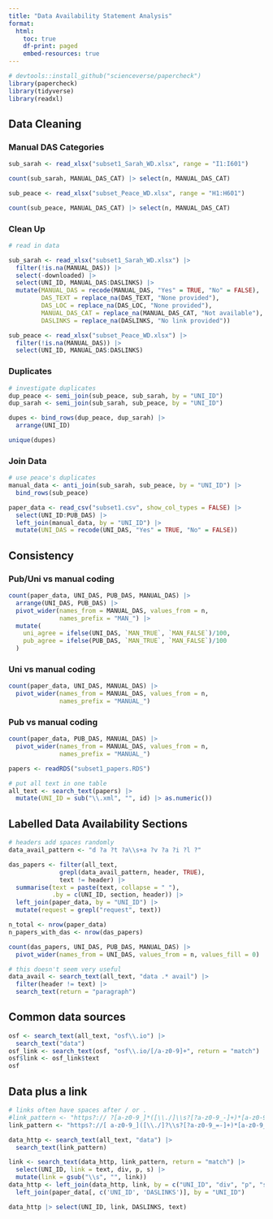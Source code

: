 ```yaml
---
title: "Data Availability Statement Analysis"
format: 
  html:
    toc: true
    df-print: paged
    embed-resources: true
---
```


```r
# devtools::install_github("scienceverse/papercheck")
library(papercheck) 
library(tidyverse)
library(readxl)
```

## Data Cleaning

### Manual DAS Categories

```r
sub_sarah <- read_xlsx("subset1_Sarah_WD.xlsx", range = "I1:I601")

count(sub_sarah, MANUAL_DAS_CAT) |> select(n, MANUAL_DAS_CAT)
```

```r
sub_peace <- read_xlsx("subset_Peace_WD.xlsx", range = "H1:H601")

count(sub_peace, MANUAL_DAS_CAT) |> select(n, MANUAL_DAS_CAT)
```

### Clean Up

```r
# read in data

sub_sarah <- read_xlsx("subset1_Sarah_WD.xlsx") |>
  filter(!is.na(MANUAL_DAS)) |>
  select(-downloaded) |>
  select(UNI_ID, MANUAL_DAS:DASLINKS) |>
  mutate(MANUAL_DAS = recode(MANUAL_DAS, "Yes" = TRUE, "No" = FALSE),
         DAS_TEXT = replace_na(DAS_TEXT, "None provided"),
         DAS_LOC = replace_na(DAS_LOC, "None provided"),
         MANUAL_DAS_CAT = replace_na(MANUAL_DAS_CAT, "Not available"),
         DASLINKS = replace_na(DASLINKS, "No link provided"))

sub_peace <- read_xlsx("subset_Peace_WD.xlsx") |>
  filter(!is.na(MANUAL_DAS)) |>
  select(UNI_ID, MANUAL_DAS:DASLINKS)
```

### Duplicates

```r
# investigate duplicates
dup_peace <- semi_join(sub_peace, sub_sarah, by = "UNI_ID")
dup_sarah <- semi_join(sub_sarah, sub_peace, by = "UNI_ID")

dupes <- bind_rows(dup_peace, dup_sarah) |>
  arrange(UNI_ID)

unique(dupes)
```

### Join Data

```r
# use peace's duplicates
manual_data <- anti_join(sub_sarah, sub_peace, by = "UNI_ID") |>
  bind_rows(sub_peace)

paper_data <- read_csv("subset1.csv", show_col_types = FALSE) |>
  select(UNI_ID:PUB_DAS) |> 
  left_join(manual_data, by = "UNI_ID") |>
  mutate(UNI_DAS = recode(UNI_DAS, "Yes" = TRUE, "No" = FALSE))

```

## Consistency

### Pub/Uni vs manual coding

```r
count(paper_data, UNI_DAS, PUB_DAS, MANUAL_DAS) |>
  arrange(UNI_DAS, PUB_DAS) |>
  pivot_wider(names_from = MANUAL_DAS, values_from = n, 
              names_prefix = "MAN_") |>
  mutate(
    uni_agree = ifelse(UNI_DAS, `MAN_TRUE`, `MAN_FALSE`)/100,
    pub_agree = ifelse(PUB_DAS, `MAN_TRUE`, `MAN_FALSE`)/100
  )
```

### Uni vs manual coding

```r
count(paper_data, UNI_DAS, MANUAL_DAS) |>
  pivot_wider(names_from = MANUAL_DAS, values_from = n, 
              names_prefix = "MANUAL_")
```

### Pub vs manual coding

```r
count(paper_data, PUB_DAS, MANUAL_DAS) |>
  pivot_wider(names_from = MANUAL_DAS, values_from = n, 
              names_prefix = "MANUAL_")
```




```r
papers <- readRDS("subset1_papers.RDS")

# put all text in one table
all_text <- search_text(papers) |>
  mutate(UNI_ID = sub("\\.xml", "", id) |> as.numeric())
```

## Labelled Data Availability Sections

```r
# headers add spaces randomly
data_avail_pattern <- "d ?a ?t ?a\\s+a ?v ?a ?i ?l ?"

das_papers <- filter(all_text, 
              grepl(data_avail_pattern, header, TRUE), 
              text != header) |>
  summarise(text = paste(text, collapse = " "), 
            .by = c(UNI_ID, section, header)) |>
  left_join(paper_data, by = "UNI_ID") |>
  mutate(request = grepl("request", text))

n_total <- nrow(paper_data)
n_papers_with_das <- nrow(das_papers)

count(das_papers, UNI_DAS, PUB_DAS, MANUAL_DAS) |>
  pivot_wider(names_from = UNI_DAS, values_from = n, values_fill = 0)
```


```r
# this doesn't seem very useful
data_avail <- search_text(all_text, "data .* avail") |>
  filter(header != text) |>
  search_text(return = "paragraph")
```


## Common data sources

```r
osf <- search_text(all_text, "osf\\.io") |>
  search_text("data")
osf_link <- search_text(osf, "osf\\.io/[/a-z0-9]+", return = "match")
osf$link <- osf_link$text
osf
```

## Data plus a link

```r
# links often have spaces after / or .
#link_pattern <- "https?:// ?[a-z0-9_]*([\\./]\\s?[?a-z0-9_-]+)*[a-z0-9_-]"
link_pattern <- "https?://[ a-z0-9_]([\\./]?\\s?[?a-z0-9_=-]+)*[a-z0-9_-]"

data_http <- search_text(all_text, "data") |>
  search_text(link_pattern)

link <- search_text(data_http, link_pattern, return = "match") |>
  select(UNI_ID, link = text, div, p, s) |>
  mutate(link = gsub("\\s", "", link))
data_http <- left_join(data_http, link, by = c("UNI_ID", "div", "p", "s")) |>
  left_join(paper_data[, c('UNI_ID', 'DASLINKS')], by = "UNI_ID")

data_http |> select(UNI_ID, link, DASLINKS, text)
```



